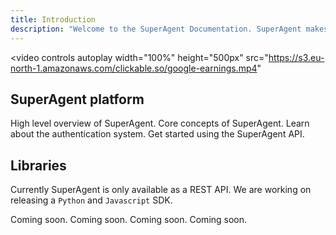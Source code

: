 ```yaml
---
title: Introduction
description: "Welcome to the SuperAgent Documentation. SuperAgent makes it easy to build, manage and deploy LLM Agents."
---
```


<video
  controls
  autoplay
  width="100%"
  height="500px"
  src="https://s3.eu-north-1.amazonaws.com/clickable.so/google-earnings.mp4"
></video>

## SuperAgent platform

<CardGroup cols={2}>
  <Card title="Platform" icon="layer-group" href="/platform">
    High level overview of SuperAgent.
  </Card>
  <Card title="Concepts" icon="brain" href="/concepts">
    Core concepts of SuperAgent.
  </Card>
  <Card title="Authentication" icon="key" href="/api-reference/authentication">
    Learn about the authentication system.
  </Card>
  <Card title="API endpoints" icon="code" href="/api-reference/authentication">
    Get started using the SuperAgent API.
  </Card>
</CardGroup>

## Libraries

Currently SuperAgent is only available as a REST API. We are working on releasing a `Python` and `Javascript` SDK.

<CardGroup cols={2}>
  <Card title="Python" icon="python">
    Coming soon.
  </Card>
  <Card
    title="Javascript"
    icon="square-js"
    href="https://github.com/homanp/superagent-js"
  >
    Coming soon.
  </Card>
  <Card
    title="NodeJS"
    icon="node-js"
    href="https://github.com/homanp/superagent-js"
  >
    Coming soon.
  </Card>
  <Card title="CLI" icon="square-terminal">
    Coming soon.
  </Card>
</CardGroup>
